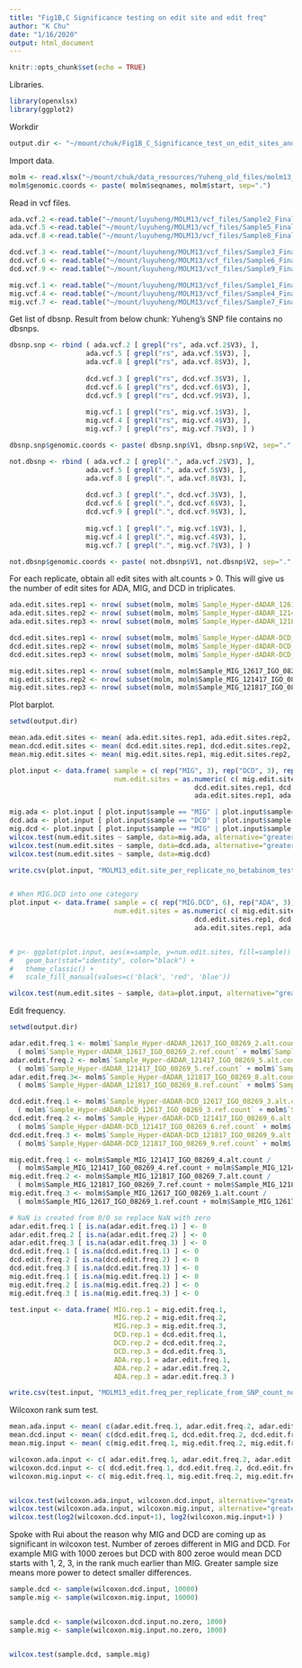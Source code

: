 ```yaml
---
title: "Fig1B,C Significance testing on edit site and edit freq"
author: "K Chu"
date: "1/16/2020"
output: html_document
---
```


```r
knitr::opts_chunk$set(echo = TRUE)
```

Libraries.

```r
library(openxlsx)
library(ggplot2)
```

Workdir

```r
output.dir <- "~/mount/chuk/Fig1B_C_Significance_test_on_edit_sites_and_edit_freq/output/"
```


Import data.

```r
molm <- read.xlsx("~/mount/chuk/data_resources/Yuheng_old_files/molm13_snp_counts_dedupped.xlsx")
molm$genomic.coords <- paste( molm$seqnames, molm$start, sep=".")
```

Read in vcf files.

```r
ada.vcf.2 <-read.table("~/mount/luyuheng/MOLM13/vcf_files/Sample2_FinalR.vcf", stringsAsFactors = FALSE)
ada.vcf.5 <-read.table("~/mount/luyuheng/MOLM13/vcf_files/Sample5_FinalR.vcf", stringsAsFactors = FALSE)
ada.vcf.8 <-read.table("~/mount/luyuheng/MOLM13/vcf_files/Sample8_FinalR.vcf", stringsAsFactors = FALSE)

dcd.vcf.3 <- read.table("~/mount/luyuheng/MOLM13/vcf_files/Sample3_FinalR.vcf", stringsAsFactors = FALSE)
dcd.vcf.6 <- read.table("~/mount/luyuheng/MOLM13/vcf_files/Sample6_FinalR.vcf", stringsAsFactors = FALSE)
dcd.vcf.9 <- read.table("~/mount/luyuheng/MOLM13/vcf_files/Sample9_FinalR.vcf", stringsAsFactors = FALSE)

mig.vcf.1 <- read.table("~/mount/luyuheng/MOLM13/vcf_files/Sample1_FinalR.vcf", stringsAsFactors = FALSE)
mig.vcf.4 <- read.table("~/mount/luyuheng/MOLM13/vcf_files/Sample4_FinalR.vcf", stringsAsFactors = FALSE)
mig.vcf.7 <- read.table("~/mount/luyuheng/MOLM13/vcf_files/Sample7_FinalR.vcf", stringsAsFactors = FALSE)
```


Get list of dbsnp.
Result from below chunk: Yuheng's SNP file contains no dbsnps.

```r
dbsnp.snp <- rbind ( ada.vcf.2 [ grepl("rs", ada.vcf.2$V3), ],
                   ada.vcf.5 [ grepl("rs", ada.vcf.5$V3), ],
                   ada.vcf.8 [ grepl("rs", ada.vcf.8$V3), ],
                   
                   dcd.vcf.3 [ grepl("rs", dcd.vcf.3$V3), ],
                   dcd.vcf.6 [ grepl("rs", dcd.vcf.6$V3), ],
                   dcd.vcf.9 [ grepl("rs", dcd.vcf.9$V3), ],
                   
                   mig.vcf.1 [ grepl("rs", mig.vcf.1$V3), ],
                   mig.vcf.4 [ grepl("rs", mig.vcf.4$V3), ],
                   mig.vcf.7 [ grepl("rs", mig.vcf.7$V3), ] )

dbsnp.snp$genomic.coords <- paste( dbsnp.snp$V1, dbsnp.snp$V2, sep="." )

not.dbsnp <- rbind ( ada.vcf.2 [ grepl(".", ada.vcf.2$V3), ],
                   ada.vcf.5 [ grepl(".", ada.vcf.5$V3), ],
                   ada.vcf.8 [ grepl(".", ada.vcf.8$V3), ],
                   
                   dcd.vcf.3 [ grepl(".", dcd.vcf.3$V3), ],
                   dcd.vcf.6 [ grepl(".", dcd.vcf.6$V3), ],
                   dcd.vcf.9 [ grepl(".", dcd.vcf.9$V3), ],
                   
                   mig.vcf.1 [ grepl(".", mig.vcf.1$V3), ],
                   mig.vcf.4 [ grepl(".", mig.vcf.4$V3), ],
                   mig.vcf.7 [ grepl(".", mig.vcf.7$V3), ] )

not.dbsnp$genomic.coords <- paste( not.dbsnp$V1, not.dbsnp$V2, sep="." )

```

For each replicate, obtain all edit sites with alt.counts > 0. This will give us the number of edit sites for ADA, MIG, and DCD in triplicates.

```r
ada.edit.sites.rep1 <- nrow( subset(molm, molm$`Sample_Hyper-dADAR_12617_IGO_08269_2.alt.count` > 0) )
ada.edit.sites.rep2 <- nrow( subset(molm, molm$`Sample_Hyper-dADAR_121417_IGO_08269_5.alt.count` > 0) )
ada.edit.sites.rep3 <- nrow( subset(molm, molm$`Sample_Hyper-dADAR_121817_IGO_08269_8.alt.count` > 0) )

dcd.edit.sites.rep1 <- nrow( subset(molm, molm$`Sample_Hyper-dADAR-DCD_12617_IGO_08269_3.alt.count` > 0) )
dcd.edit.sites.rep2 <- nrow( subset(molm, molm$`Sample_Hyper-dADAR-DCD_121417_IGO_08269_6.alt.count` > 0) )
dcd.edit.sites.rep3 <- nrow( subset(molm, molm$`Sample_Hyper-dADAR-DCD_121817_IGO_08269_9.alt.count` > 0) )

mig.edit.sites.rep1 <- nrow( subset(molm, molm$Sample_MIG_12617_IGO_08269_1.alt.count > 0) )
mig.edit.sites.rep2 <- nrow( subset(molm, molm$Sample_MIG_121417_IGO_08269_4.alt.count > 0) )
mig.edit.sites.rep3 <- nrow( subset(molm, molm$Sample_MIG_121817_IGO_08269_7.alt.count > 0) )
```

Plot barplot.

```r
setwd(output.dir)

mean.ada.edit.sites <- mean( ada.edit.sites.rep1, ada.edit.sites.rep2, ada.edit.sites.rep3 )
mean.dcd.edit.sites <- mean( dcd.edit.sites.rep1, dcd.edit.sites.rep2, dcd.edit.sites.rep3 )
mean.mig.edit.sites <- mean( mig.edit.sites.rep1, mig.edit.sites.rep2, mig.edit.sites.rep3 )

plot.input <- data.frame( sample = c( rep("MIG", 3), rep("DCD", 3), rep("ADA", 3)),
                          num.edit.sites = as.numeric( c( mig.edit.sites.rep1, mig.edit.sites.rep2, mig.edit.sites.rep3,
                                              dcd.edit.sites.rep1, dcd.edit.sites.rep2, dcd.edit.sites.rep3,
                                              ada.edit.sites.rep1, ada.edit.sites.rep2, ada.edit.sites.rep3 ) ) )

mig.ada <- plot.input [ plot.input$sample == "MIG" | plot.input$sample=="ADA",]
dcd.ada <- plot.input [ plot.input$sample == "DCD" | plot.input$sample == "ADA",]
mig.dcd <- plot.input [ plot.input$sample == "MIG" | plot.input$sample == "DCD",]
wilcox.test(num.edit.sites ~ sample, data=mig.ada, alternative="greater")
wilcox.test(num.edit.sites ~ sample, data=dcd.ada, alternative="greater")
wilcox.test(num.edit.sites ~ sample, data=mig.dcd)

write.csv(plot.input, "MOLM13_edit.site_per_replicate_no_betabinom_test.csv", row.names = FALSE)


# When MIG.DCD into one category
plot.input <- data.frame( sample = c( rep("MIG.DCD", 6), rep("ADA", 3)),
                          num.edit.sites = as.numeric( c( mig.edit.sites.rep1, mig.edit.sites.rep2, mig.edit.sites.rep3,
                                              dcd.edit.sites.rep1, dcd.edit.sites.rep2, dcd.edit.sites.rep3,
                                              ada.edit.sites.rep1, ada.edit.sites.rep2, ada.edit.sites.rep3 ) ) )


# p<- ggplot(plot.input, aes(x=sample, y=num.edit.sites, fill=sample)) + 
#   geom_bar(stat="identity", color="black") +
#   theme_classic() +
#   scale_fill_manual(values=c('black', 'red', 'blue'))

wilcox.test(num.edit.sites ~ sample, data=plot.input, alternative="greater")
```

Edit frequency.

```r
setwd(output.dir)

adar.edit.freq.1 <- molm$`Sample_Hyper-dADAR_12617_IGO_08269_2.alt.count` / 
  ( molm$`Sample_Hyper-dADAR_12617_IGO_08269_2.ref.count` + molm$`Sample_Hyper-dADAR_12617_IGO_08269_2.alt.count` )
adar.edit.freq.2 <- molm$`Sample_Hyper-dADAR_121417_IGO_08269_5.alt.count` / 
  ( molm$`Sample_Hyper-dADAR_121417_IGO_08269_5.ref.count` + molm$`Sample_Hyper-dADAR_121417_IGO_08269_5.alt.count` )
adar.edit.freq.3<- molm$`Sample_Hyper-dADAR_121817_IGO_08269_8.alt.count` / 
  ( molm$`Sample_Hyper-dADAR_121817_IGO_08269_8.ref.count` + molm$`Sample_Hyper-dADAR_121817_IGO_08269_8.alt.count` )

dcd.edit.freq.1 <- molm$`Sample_Hyper-dADAR-DCD_12617_IGO_08269_3.alt.count` /
  ( molm$`Sample_Hyper-dADAR-DCD_12617_IGO_08269_3.ref.count` + molm$`Sample_Hyper-dADAR-DCD_12617_IGO_08269_3.alt.count` )
dcd.edit.freq.2 <- molm$`Sample_Hyper-dADAR-DCD_121417_IGO_08269_6.alt.count` / 
  ( molm$`Sample_Hyper-dADAR-DCD_121417_IGO_08269_6.ref.count` + molm$`Sample_Hyper-dADAR-DCD_121417_IGO_08269_6.alt.count` )
dcd.edit.freq.3 <- molm$`Sample_Hyper-dADAR-DCD_121817_IGO_08269_9.alt.count` / 
  ( molm$`Sample_Hyper-dADAR-DCD_121817_IGO_08269_9.ref.count` + molm$`Sample_Hyper-dADAR-DCD_121817_IGO_08269_9.alt.count` )

mig.edit.freq.1 <- molm$Sample_MIG_121417_IGO_08269_4.alt.count / 
  ( molm$Sample_MIG_121417_IGO_08269_4.ref.count + molm$Sample_MIG_121417_IGO_08269_4.alt.count )
mig.edit.freq.2 <- molm$Sample_MIG_121817_IGO_08269_7.alt.count / 
  ( molm$Sample_MIG_121817_IGO_08269_7.ref.count + molm$Sample_MIG_121817_IGO_08269_7.alt.count )
mig.edit.freq.3 <- molm$Sample_MIG_12617_IGO_08269_1.alt.count /
  ( molm$Sample_MIG_12617_IGO_08269_1.ref.count + molm$Sample_MIG_12617_IGO_08269_1.alt.count )

# NaN is created from 0/0 so replace NaN with zero
adar.edit.freq.1 [ is.na(adar.edit.freq.1) ] <- 0
adar.edit.freq.2 [ is.na(adar.edit.freq.2) ] <- 0
adar.edit.freq.3 [ is.na(adar.edit.freq.3) ] <- 0
dcd.edit.freq.1 [ is.na(dcd.edit.freq.1) ] <- 0
dcd.edit.freq.2 [ is.na(dcd.edit.freq.2) ] <- 0
dcd.edit.freq.3 [ is.na(dcd.edit.freq.3) ] <- 0
mig.edit.freq.1 [ is.na(mig.edit.freq.1) ] <- 0
mig.edit.freq.2 [ is.na(mig.edit.freq.2) ] <- 0
mig.edit.freq.3 [ is.na(mig.edit.freq.3) ] <- 0

test.input <- data.frame( MIG.rep.1 = mig.edit.freq.1,
                          MIG.rep.2 = mig.edit.freq.2,
                          MIG.rep.3 = mig.edit.freq.3,
                          DCD.rep.1 = dcd.edit.freq.1,
                          DCD.rep.2 = dcd.edit.freq.2,
                          DCD.rep.3 = dcd.edit.freq.3,
                          ADA.rep.1 = adar.edit.freq.1,
                          ADA.rep.2 = adar.edit.freq.2,
                          ADA.rep.3 = adar.edit.freq.3 )

write.csv(test.input, "MOLM13_edit.freq_per_replicate_from_SNP_count_no.beta.binom.step.csv", row.names = FALSE)
```

Wilcoxon rank sum test.

```r
mean.ada.input <- mean( c(adar.edit.freq.1, adar.edit.freq.2, adar.edit.freq.3 ))
mean.dcd.input <- mean( c(dcd.edit.freq.1, dcd.edit.freq.2, dcd.edit.freq.3 ))
mean.mig.input <- mean( c(mig.edit.freq.1, mig.edit.freq.2, mig.edit.freq.3 ))

wilcoxon.ada.input <- c( adar.edit.freq.1, adar.edit.freq.2, adar.edit.freq.3 )
wilcoxon.dcd.input <- c( dcd.edit.freq.1, dcd.edit.freq.2, dcd.edit.freq.3 )
wilcoxon.mig.input <- c( mig.edit.freq.1, mig.edit.freq.2, mig.edit.freq.3 )


wilcox.test(wilcoxon.ada.input, wilcoxon.dcd.input, alternative="greater")
wilcox.test(wilcoxon.ada.input, wilcoxon.mig.input, alternative="greater")
wilcox.test(log2(wilcoxon.dcd.input+1), log2(wilcoxon.mig.input+1) )
```

Spoke with Rui about the reason why MIG and DCD are coming up as significant in wilcoxon test.
Number of zeroes different in MIG and DCD.
For example MIG with 1000 zeroes but DCD with 800 zeroe would mean DCD starts with 1, 2, 3, in the rank much earlier than MIG.
Greater sample size means more power to detect smaller differences.

```r
sample.dcd <- sample(wilcoxon.dcd.input, 10000)
sample.mig <- sample(wilcoxon.mig.input, 10000)


sample.dcd <- sample(wilcoxon.dcd.input.no.zero, 1000)
sample.mig <- sample(wilcoxon.mig.input.no.zero, 1000)


wilcox.test(sample.dcd, sample.mig)
```








